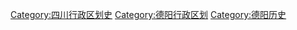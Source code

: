 [[Category:四川行政区划史|Category:四川行政区划史]]
[[Category:德阳行政区划|Category:德阳行政区划]]
[[Category:德阳历史|Category:德阳历史]]